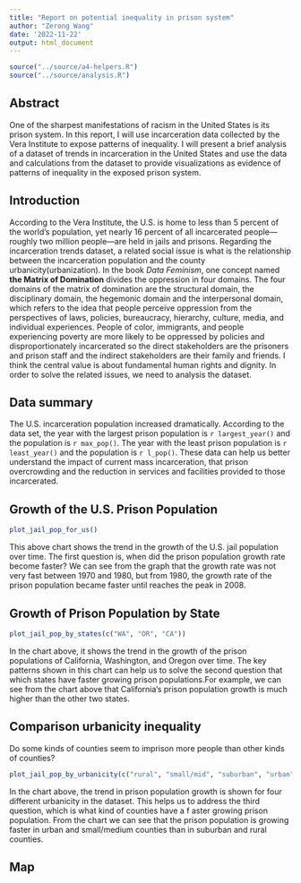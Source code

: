 ```yaml
---
title: "Report on potential inequality in prison system"
author: "Zerong Wang"
date: '2022-11-22'
output: html_document
---
```


```r
source("../source/a4-helpers.R")
source("../source/analysis.R")
```

## Abstract 
One of the sharpest manifestations of racism in the United States is its prison system. In this report, I will use incarceration data collected by the Vera Institute to expose patterns of inequality. I will present a brief analysis of a dataset of trends in incarceration in the United States and use the data and calculations from the dataset to provide visualizations as evidence of patterns of inequality in the exposed prison system.

## Introduction
According to the Vera Institute, the U.S. is home to less than 5 percent of the world’s population, yet nearly 16 percent of all incarcerated people—roughly two million people—are held in jails and prisons. Regarding the incarceration trends dataset, a related social issue is what is the relationship between the incarceration population and the county urbanicity(urbanization). In the book _Data Feminism_, one concept named **the Matrix of Domination** divides the oppression in four domains. The four domains of the matrix of domination are the structural domain, the disciplinary domain, the hegemonic domain and the interpersonal domain, which refers to the idea that people perceive oppression from the perspectives of laws, policies, bureaucracy, hierarchy, culture, media, and individual experiences. People of color, immigrants, and people experiencing poverty are more likely to be oppressed by policies and disproportionately incarcerated so the direct stakeholders are the prisoners and prison staff and the indirect stakeholders are their family and friends. I think the central value is about fundamental human rights and dignity. In order to solve the related issues, we need to analysis the dataset. 

## Data summary
The U.S. incarceration population increased dramatically. According to the data set, 
the year with the largest prison population is `r largest_year()` and the population 
is `r max_pop()`. The year with the least prison population is `r least_year()`
and the population is `r l_pop()`. These data can help us better understand the impact of current 
mass incarceration, that prison overcrowding and the reduction in services and facilities provided to
those incarcerated. 

## Growth of the U.S. Prison Population
```r
plot_jail_pop_for_us()
```
This above chart shows the trend in the growth of the U.S. jail population over time. The first
question is, when did the prison population growth rate become faster? We can see from the graph that
the growth rate was not very fast between 1970 and 1980, but from 1980, the growth rate of the prison population became faster until reaches the peak in 2008.

##  Growth of Prison Population by State 
```r
plot_jail_pop_by_states(c("WA", "OR", "CA"))
```
In the chart above, it shows the trend in the growth of the prison populations of California, 
Washington, and Oregon over time. The key patterns shown in this chart can help us to solve the 
second question that which states have faster growing prison populations.For example, we can see from
the chart above that California's prison population growth is much higher than the other two states. 

## Comparison urbanicity inequality 
Do some kinds of counties seem to imprison more people than other kinds of counties? 
```r
plot_jail_pop_by_urbanicity(c("rural", "small/mid", "suburban", "urban"))
```
In the chart above, the trend in prison population growth is shown for four different urbanicity in
the dataset. This helps us to address the third question, which is what kind of counties have a f
aster growing prison population. From the chart we can see that the prison population is growing 
faster in urban and small/medium counties than in suburban and rural counties. 

## Map
```r
```
